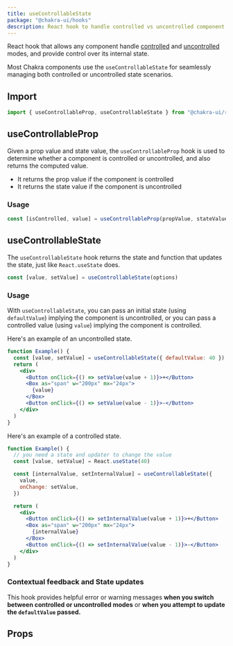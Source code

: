 ```yaml
---
title: useControllableState
package: "@chakra-ui/hooks"
description: React hook to handle controlled vs uncontrolled component scenarios
---
```


React hook that allows any component handle [controlled](https://reactjs.org/docs/forms.html#controlled-components) and [uncontrolled](https://reactjs.org/docs/uncontrolled-components.html) modes, and provide control over its internal state.

Most Chakra components use the `useControllableState` for seamlessly managing both controlled or uncontrolled state scenarios.

## Import

```js
import { useControllableProp, useControllableState } from "@chakra-ui/react"
```

## useControllableProp

Given a prop value and state value, the `useControllableProp` hook is used to determine whether a component is controlled or uncontrolled, and also returns the computed value.

- It returns the prop value if the component is controlled
- It returns the state value if the component is uncontrolled

### Usage

```jsx live=false
const [isControlled, value] = useControllableProp(propValue, stateValue)
```

## useControllableState

The `useControllableState` hook returns the state and function that updates the state, just like `React.useState` does.

```js live=false
const [value, setValue] = useControllableState(options)
```

### Usage

With `useControllableState`, you can pass an initial state (using `defaultValue`) implying the component is uncontrolled, or you can pass a controlled value (using `value`) implying the component is controlled.

Here's an example of an uncontrolled state.

```jsx
function Example() {
  const [value, setValue] = useControllableState({ defaultValue: 40 })
  return (
    <div>
      <Button onClick={() => setValue(value + 1)}>+</Button>
      <Box as="span" w="200px" mx="24px">
        {value}
      </Box>
      <Button onClick={() => setValue(value - 1)}>-</Button>
    </div>
  )
}
```

Here's an example of a controlled state.

```jsx
function Example() {
  // you need a state and updater to change the value
  const [value, setValue] = React.useState(40)

  const [internalValue, setInternalValue] = useControllableState({
    value,
    onChange: setValue,
  })

  return (
    <div>
      <Button onClick={() => setInternalValue(value + 1)}>+</Button>
      <Box as="span" w="200px" mx="24px">
        {internalValue}
      </Box>
      <Button onClick={() => setInternalValue(value - 1)}>-</Button>
    </div>
  )
}
```

### Contextual feedback and State updates

This hook provides helpful error or warning messages **when you switch between controlled or uncontrolled modes** or **when you attempt to update the `defaultValue` passed.**

## Props

<PropsTable of="useControllableState" />
